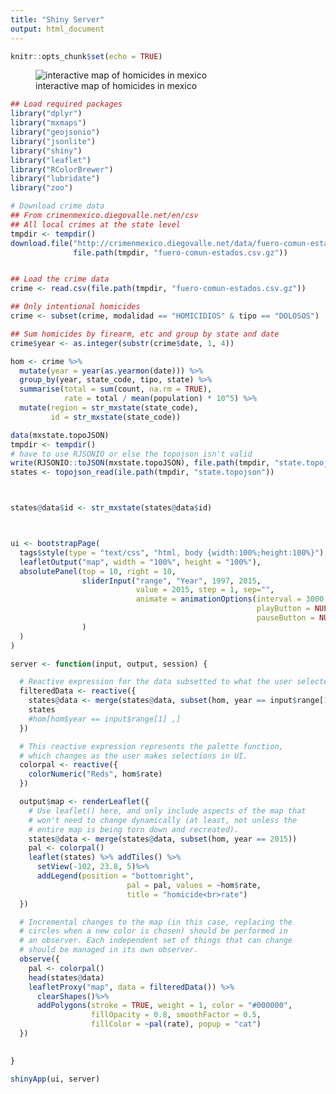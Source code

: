 ```yaml
---
title: "Shiny Server"
output: html_document
---
```


```r
knitr::opts_chunk$set(echo = TRUE)
```

![interactive map of homicides in mexico](images/homicides_shiny.png)

```r
## Load required packages
library("dplyr")
library("mxmaps")
library("geojsonio")
library("jsonlite")
library("shiny")
library("leaflet")
library("RColorBrewer")
library("lubridate")
library("zoo")

# Download crime data
## From crimenmexico.diegovalle.net/en/csv
## All local crimes at the state level
tmpdir <- tempdir()
download.file("http://crimenmexico.diegovalle.net/data/fuero-comun-estados.csv.gz",
              file.path(tmpdir, "fuero-comun-estados.csv.gz"))


## Load the crime data
crime <- read.csv(file.path(tmpdir, "fuero-comun-estados.csv.gz"))

## Only intentional homicides
crime <- subset(crime, modalidad == "HOMICIDIOS" & tipo == "DOLOSOS")

## Sum homicides by firearm, etc and group by state and date
crime$year <- as.integer(substr(crime$date, 1, 4))

hom <- crime %>%
  mutate(year = year(as.yearmon(date))) %>%
  group_by(year, state_code, tipo, state) %>%
  summarise(total = sum(count, na.rm = TRUE),
            rate = total / mean(population) * 10^5) %>%
  mutate(region = str_mxstate(state_code),
         id = str_mxstate(state_code))

data(mxstate.topoJSON)
tmpdir <- tempdir()
# have to use RJSONIO or else the topojson isn't valid
write(RJSONIO::toJSON(mxstate.topoJSON), file.path(tmpdir, "state.topojson"))
states <- topojson_read(ile.path(tmpdir, "state.topojson"))



states@data$id <- str_mxstate(states@data$id)



ui <- bootstrapPage(
  tags$style(type = "text/css", "html, body {width:100%;height:100%}"),
  leafletOutput("map", width = "100%", height = "100%"),
  absolutePanel(top = 10, right = 10,
                sliderInput("range", "Year", 1997, 2015,
                            value = 2015, step = 1, sep="",
                            animate = animationOptions(interval = 3000, loop = FALSE, 
                                                       playButton = NULL,
                                                       pauseButton = NULL),
                )
  )
)

server <- function(input, output, session) {

  # Reactive expression for the data subsetted to what the user selected
  filteredData <- reactive({
    states@data <- merge(states@data, subset(hom, year == input$range[1]))
    states
    #hom[hom$year == input$range[1] ,]
  })

  # This reactive expression represents the palette function,
  # which changes as the user makes selections in UI.
  colorpal <- reactive({
    colorNumeric("Reds", hom$rate)
  })

  output$map <- renderLeaflet({
    # Use leaflet() here, and only include aspects of the map that
    # won't need to change dynamically (at least, not unless the
    # entire map is being torn down and recreated).
    states@data <- merge(states@data, subset(hom, year == 2015))
    pal <- colorpal()
    leaflet(states) %>% addTiles() %>%
      setView(-102, 23.8, 5)%>% 
      addLegend(position = "bottomright",
                          pal = pal, values = ~hom$rate,
                          title = "homicide<br>rate")
  })

  # Incremental changes to the map (in this case, replacing the
  # circles when a new color is chosen) should be performed in
  # an observer. Each independent set of things that can change
  # should be managed in its own observer.
  observe({
    pal <- colorpal()
    head(states@data)
    leafletProxy("map", data = filteredData()) %>%
      clearShapes()%>%
      addPolygons(stroke = TRUE, weight = 1, color = "#000000",
                  fillOpacity = 0.8, smoothFactor = 0.5,
                  fillColor = ~pal(rate), popup = "cat")
  })

  
}

shinyApp(ui, server)
```

